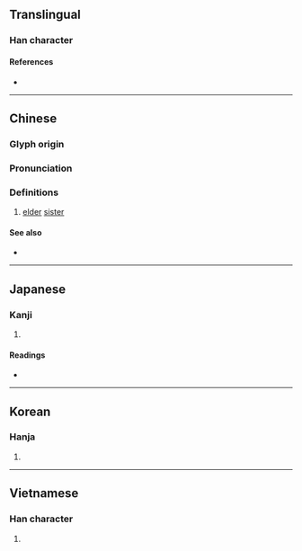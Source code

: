 {{character info/new}}
{{also|姉|姐}}
==Translingual==

===Han character===
{{Han char|rn=38|rad=女|as=05|sn=8|four=40427|canj=VLXH|ids=⿰女𠂔}}

====References====
* {{Han ref|kx=0258.150|dkj=06164|dj=0523.200|hdz=21032.090|uh=59CA|ud=22986|bh=A96E|bd=43374}}

----

==Chinese==
{{zh-forms|alt=姉}}

===Glyph origin===
{{Han etym}}

===Pronunciation===
{{zh-pron
|m=zǐ,jiě
|m_note=The 'jiě' reading is more commonly used in Taiwan [[Guoyu]] for.
|c=zi2,ze2
|h=pfs=chí
|md=
|mn=qz:chír/xm,zz:chú/qz,tw,xm,zz:chí/tw:ché
|mn_note=chír/chú - literary; chí/ché - vernacular
|mn-t=zi2
|w=2tsr
|mc=y
|oc=y
|ma=
|cat=n
}}

===Definitions===
{{zh-hanzi}}

# [[elder]] [[sister]]
#: {{zh-l|姊妹|sisters}}

====See also====
* {{zh-l|姐}}

----

==Japanese==

===Kanji===
{{ja-kanji|grade=|rs=女05}}

# {{defn|lang=ja|sort=女05}}

====Readings====
* {{ja-readings|on=[[し]] (shi)|kun=[[あね]] (ane), [[はは]] (haha)}}

----

==Korean==

===Hanja===
{{ko-hanja|hangeul=자}}

# {{defn|lang=ko|sort=女05}}

----

==Vietnamese==

===Han character===
{{vi-hantu|[[tỉ]], [[tỷ]], [[chị]]|rs=女05}}

# {{defn|lang=vi|sort=女05}}